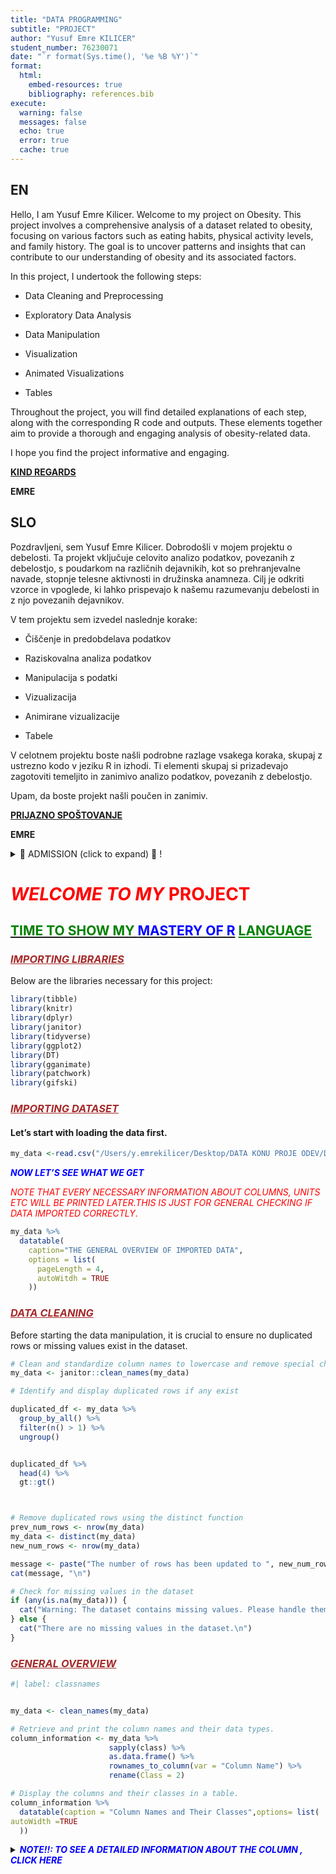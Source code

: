 ```yaml
---
title: "DATA PROGRAMMING"
subtitle: "PROJECT"
author: "Yusuf Emre KILICER"
student_number: 76230071
date: "`r format(Sys.time(), '%e %B %Y')`"
format: 
  html:
    embed-resources: true
    bibliography: references.bib
execute: 
  warning: false
  messages: false
  echo: true
  error: true
  cache: true
---
```


::: panel-tabset
## EN

Hello, I am Yusuf Emre Kilicer. Welcome to my project on Obesity. This project involves a comprehensive analysis of a dataset related to obesity, focusing on various factors such as eating habits, physical activity levels, and family history. The goal is to uncover patterns and insights that can contribute to our understanding of obesity and its associated factors.

In this project, I undertook the following steps:

-   Data Cleaning and Preprocessing

-   Exploratory Data Analysis

-   Data Manipulation

-   Visualization

-   Animated Visualizations

-   Tables

Throughout the project, you will find detailed explanations of each step, along with the corresponding R code and outputs. These elements together aim to provide a thorough and engaging analysis of obesity-related data.

I hope you find the project informative and engaging.

[**KIND REGARDS**]{.underline}

**EMRE**

## SLO

Pozdravljeni, sem Yusuf Emre Kilicer. Dobrodošli v mojem projektu o debelosti. Ta projekt vključuje celovito analizo podatkov, povezanih z debelostjo, s poudarkom na različnih dejavnikih, kot so prehranjevalne navade, stopnje telesne aktivnosti in družinska anamneza. Cilj je odkriti vzorce in vpoglede, ki lahko prispevajo k našemu razumevanju debelosti in z njo povezanih dejavnikov.

V tem projektu sem izvedel naslednje korake:

-   Čiščenje in predobdelava podatkov

-   Raziskovalna analiza podatkov

-   Manipulacija s podatki

-   Vizualizacija

-   Animirane vizualizacije

-   Tabele

V celotnem projektu boste našli podrobne razlage vsakega koraka, skupaj z ustrezno kodo v jeziku R in izhodi. Ti elementi skupaj si prizadevajo zagotoviti temeljito in zanimivo analizo podatkov, povezanih z debelostjo.

Upam, da boste projekt našli poučen in zanimiv.

[**PRIJAZNO SPOŠTOVANJE**]{.underline}

**EMRE**
:::

<details>

<summary>🤫 ADMISSION (click to expand) 🙈 !</summary>

I used google translate for greeting Slovenian.

[Thus , I don't know if it was translated correctly...]{.underline}

</details>

# <font color="RED">***WELCOME TO MY*** **PROJECT**</font>

## [<font color="GREEN"> TIME TO SHOW MY <font color="BLUE"> MASTERY OF R]{.underline} </font> [LANGUAGE </font>]{.underline}

### <font color="BROWN">[***IMPORTING LIBRARIES***]{.underline}</font>

Below are the libraries necessary for this project:

```r

library(tibble)
library(knitr)
library(dplyr)
library(janitor)
library(tidyverse)
library(ggplot2)
library(DT)
library(gganimate)
library(patchwork)
library(gifski)


```

### <font color="BROWN">[***IMPORTING DATASET***]{.underline}</font>

#### Let's start with loading the data first.

```r
my_data <-read.csv("/Users/y.emrekilicer/Desktop/DATA KONU PROJE ODEV/DATA PROJE/ObesityDataSet_raw_and_data_sinthetic.csv")

```

<font color="BLUE"> ***NOW LET'S SEE WHAT WE GET*** </font>

<font color="RED">*NOTE THAT EVERY NECESSARY INFORMATION ABOUT COLUMNS, UNITS ETC WILL BE PRINTED LATER.THIS IS JUST FOR GENERAL CHECKING IF DATA IMPORTED CORRECTLY*.</font>

```r

my_data %>%
  datatable(
    caption="THE GENERAL OVERVIEW OF IMPORTED DATA",
    options = list(
      pageLength = 4,
      autoWitdh = TRUE
    ))
```

### <font color="BROWN">[***DATA CLEANING***]{.underline}</font>

Before starting the data manipulation, it is crucial to ensure no duplicated rows or missing values exist in the dataset.

```r

# Clean and standardize column names to lowercase and remove special characters for consistency
my_data <- janitor::clean_names(my_data)

# Identify and display duplicated rows if any exist

duplicated_df <- my_data %>%
  group_by_all() %>%
  filter(n() > 1) %>%
  ungroup()


duplicated_df %>%
  head(4) %>%
  gt::gt()



# Remove duplicated rows using the distinct function
prev_num_rows <- nrow(my_data)
my_data <- distinct(my_data)
new_num_rows <- nrow(my_data)

message <- paste("The number of rows has been updated to ", new_num_rows, ". Previously, it was ", prev_num_rows, ".", sep="")
cat(message, "\n")

# Check for missing values in the dataset
if (any(is.na(my_data))) {
  cat("Warning: The dataset contains missing values. Please handle them with caution.\n")
} else {
  cat("There are no missing values in the dataset.\n")
}


```

### <font color="BROWN">[***GENERAL OVERVIEW***]{.underline}</font>

```r


#| label: classnames


my_data <- clean_names(my_data)

# Retrieve and print the column names and their data types.
column_information <- my_data %>%
                      sapply(class) %>%
                      as.data.frame() %>%
                      rownames_to_column(var = "Column Name") %>%
                      rename(Class = 2)

# Display the columns and their classes in a table.
column_information %>%
  datatable(caption = "Column Names and Their Classes",options= list(  pageLength=8,
autoWidth =TRUE
  ))


```

<details>

<summary><font color="BLUE">***NOTE!!: TO SEE A DETAILED INFORMATION ABOUT THE COLUMN , CLICK HERE***</font></summary>

![Detailed Column Information](/Users/y.emrekilicer/Desktop/Unknown.jpg)

```r

cat(paste("The number of columns is ", ncol(my_data)))
cat(paste("The number of rows is ", nrow(my_data)))

# Display the first 10 rows of our data for a preview.
my_data %>%
  head(10) %>%
  kable(format = "html", caption = "The Obesity DataSet Raw and Synthetic Data")


```

### <font color="BROWN">[***DEEPING INTO DATASET***]{.underline} </font>

```r


# Calculate descriptive statistics only for numeric columns in the dataframe my_data
additional_manipulate <- my_data %>%
  # Apply summary functions across all numeric columns
  summarise(across(
    where(is.numeric),  # Apply the functions only to numeric columns
    list(
      count = ~length(.),  # Count total values
      mean = ~mean(.),  # Calculate mean
      std = ~sd(.),  # Calculate standard deviation
      min = ~min(.),  # Find minimum value
      `50%` = ~median(.),  # Median
      max = ~max(.)  # Find maximum value
    )
  )) %>%
  # Keep data in a long format for clarity
  pivot_longer(
    cols = everything(), 
    names_to = c("Column", ".value"), 
    names_pattern = "(.*)_(.*)"
  )

# Output the descriptive statistics table

additional_manipulate %>%
  gt::gt()
```

-   *Based on the dataset description, it's known that 77% of the data was synthetically generated using the Weka tool and the SMOTE filter, while the remaining 23% was directly collected from users through a web platform.*

-   [**Click to learn organic -synthetic data**](https://www.omnilert.com/blog/truth-ai-training-organic-vs-synthetic)

```r

# Group the organic from synthetic data based on the dataset description.
df_organic <- my_data[1:488, ]
df_synthetic <- my_data[489:nrow(my_data), ]

# Display samples from both subsets to understand their characteristics.
cat("Last 3 rows of Organic Data\n")
kable(tail(df_organic, 3), caption = "Organic Data - Last 3 Rows")

cat("First 3 rows of Synthetic Data\n")
kable(head(df_synthetic, 3), caption = "Synthetic Data - First 3 Rows")

```

### <font color="BROWN">[***VISUALIZATION WITH DATA MANIPULATION***]{.underline}</font>

```r

# Analyze and visualize the most common ages, weights, genders 
#and heights in the dataset.

total_of_group <- function(data, group_of, top_n) {
  
  result_table <- data %>%
    group_by({{ group_of }}) %>%
    summarize(Count = n()) %>%
    arrange(desc(Count)) %>%
    top_n(top_n, wt = Count)
  
    # Calculate peak values
  peak_values <- result_table %>%
    mutate(ranking = row_number())
   
  
  ggplot(result_table, aes(x = reorder({{ group_of }}, -Count), y = Count)) +
    geom_bar(stat = "identity", fill = "yellow", color = "black") +
    geom_text(aes(label = Count), vjust = -0.5, size = 3) +  
    geom_line(data = peak_values, aes(group = 1, x = reorder({{ group_of }}, -Count), y = Count), color = "red") +
    labs(title = paste("Most Common", deparse(substitute(group_of))), x = deparse(substitute(group_of)), y = "Count")+
     theme(axis.text.x =element_text(color = "red"),
           axis.text.y= element_text(color = "red"),
           plot.title = element_text(face = "bold.italic", size = 14,color = "blue",family ="Times New Roman"), 
           axis.title.x = element_text(face = "bold.italic"),           
           axis.title.y = element_text(face = "bold.italic")  )
    
}

  
  
```

```r
  
# Let's visualize the ages and also weights.
total_of_group(my_data, age, 20)

total_of_group(my_data, weight, 20)

```

[***THIS TYPE OF GRAPHIC WILL BE IN USE A LOT IN THE REST OF THE PROJECT, IN ORDER TO HAVE A BETTER UNDERSTANDING OF THE RELATIONSHIPS.***]{.underline}

<details>

<summary>

<font color="BLUE">

[***NOTE ! : TO SEE THE COUNTS OF OTHER COLUMNS , JUST CLICK HERE.***]{.underline}

</font>

</summary>

```r


total_of_group(my_data, height, 20)

total_of_group(my_data,mtrans,6)

total_of_group(my_data,gender,2)




```

</details>

```r
# Group by obesity level smoking , gender and alcohol consumption.
#Because we need these information to understand the relationship between obesity and other factors.
   rs <- my_data %>%
     group_by(calc,n_obeyesdad,smoke,gender) %>%
     summarize(count = n())
   

```

```r

#Then , let's visualize it.

 ggplot(rs, aes(x = smoke, y = count, fill = n_obeyesdad)) + 
  geom_bar(stat = "identity", position = "dodge") +
  facet_grid(gender~calc ) +
  labs(
    title = "Relationship Between Alcohol Consumption, Smoking,Gender and Obesity",
    subtitle = "              ALCOHOL CONSUMPTION         ",
    x = "SMOKING",
    y = "Total Number",
    fill = "Obesity Levels"
  ) +
  theme(
    plot.title = element_text(face = "bold", hjust = 0.5),
    plot.subtitle = element_text(face = "bold.italic",hjust = 0.5,color = "red"),
    axis.text.x = element_text( hjust = 1 , face ="bold.italic",colour ="black"),
    axis.text.y = element_text(face ="bold.italic",colour ="black"),
    axis.title.x = element_text(face = "bold.italic", color = "red" , family = "Times New Roman" ,size = 14),
    axis.title.y = element_text(face = "bold.italic", color = "black" , family = "Times New Roman",size =14),
    legend.position = "bottom"
  )
 
```

[***IN THIS DATASET 2043 PEOPLE DO NOT SMOKE, WHICH MEANS THE NUMBER OF NON-SMOKERS IS QUITE HIGH. IN CONTRAST, ONLY 44 PEOPLE SMOKE. THEREFORE, THE COMPARISON REGARDING SMOKING IS NOT BALANCED SO WELL***]{.underline}

```r
 total_of_group(my_data,smoke,2)
 
```

[***JUST AS ABOVE, THE PEOPLE WHO SAY THEY "ALWAYS" DRINK ARE ONLY "1". THAT'S WHY THE GRAPH OF "ALWAYS" IS NOT SO BALANCED.***]{.underline}

```r
total_of_group(my_data,calc,4)
```

```r
# Create a new feature for activity levels
my_data <- my_data %>%
  mutate(
    activity_level = case_when(
      faf == 0 ~ "No Activity",
      faf < 1 ~ "Low Activity",
      faf < 3 ~ "Decent Activity",
      .default = "High Activity"
    )
  )

#Grouping again to see the relationship between activity level and transportation preferences.
data <- my_data %>%
  group_by(mtrans, activity_level, family_history_with_overweight) %>%
  summarise(total = n(), .groups = 'drop')


```

```r

ggplot(data, aes(x = total, y = mtrans, fill = mtrans)) +
  geom_bar(stat = "identity", position = "dodge") +
  labs(
    title = "Relation between activity level, preferences of transportation and family history of overweight",
    subtitle ="                 History of overwight from your family  ",
    x = "Total Count",
    y = "Transportation Type"
  ) +
  theme(axis.text.x = element_text(hjust =1,color = "red",face = "bold.italic"), 
        plot.title = element_text(face = "bold", hjust = 0.5 ,size =10,family = "Times New Roman",color = "blue"),
                plot.subtitle = element_text(face = "bold", hjust = 0.5 ,size =8,family = "Times New Roman",color = "red"),

        axis.text.y = element_text(angle = 45, hjust = 1, face = "bold.italic"),
        legend.position ="bottom"
        ) +
  facet_grid(activity_level ~ family_history_with_overweight)


```

-   <div>

    ```r

    # Density plot for distribution of weight by obesity levels

     ggplot(my_data, aes(x = weight , fill = n_obeyesdad))+
      geom_density(alpha = 0.8) +  # Density plot
      labs(title = "Distribution of Weight by Obesity Levels", x = "Weight", y = "Density") +
      theme(axis.text.x = element_text(angle = 45, hjust = 1 , face = "bold.italic"),
     axis.text.y = element_text( face ="bold.italic",colour ="black"))


    ```

    </div>

#### ***To see the percentages of obesity levels in this dataset , let's print another graphic***.

```r
# Calculate the percentage of each obesity level
data <- my_data %>%
  count(n_obeyesdad) %>%
  mutate(percentage = n / sum(n) * 100)


```

```r


# Create the pie chart
ggplot(data, aes(x = "", y = percentage, fill = n_obeyesdad)) +
  geom_bar(width = 1, stat = "identity") +
  coord_polar(theta = "y", start = pi) +  # Start at 180 degrees
  labs(fill = "OBESITY LEVELS") +
  theme_void() +  # Remove background and axis
  geom_text(aes(label = sprintf("%.2f%%", percentage)), 
            position = position_stack(vjust = 0.5), size = 5) +
  theme(legend.title = element_text(size = 15), 
        legend.text = element_text(size = 12))


```

### <font color="BROWN">[***DATA MANIPULATION***]{.underline}</font>

[To understand what is BMI , please click here](https://www.cdc.gov/healthyweight/assessing/bmi/index.html "DETAILED EXPLANATION OF BMI")

I think ~~everyone~~ knows the formula of BMI.Let me write it again :

$$
BMI = \frac{Weight}{Height^{2}}
$$

```r

#Now , it is time to add new features to our dataset.
#First , let's calculate the BMI of every person.
  
calc_bmi <- \(dataset) {
      dataset %>%
      mutate(BMI = weight  / (height * height) )
  
}

my_data <- calc_bmi(my_data) 

#Let's check if it was added as new column.
my_data %>% 
        head(3) %>%
        datatable()


```

```r


#I want to show relation between family history with overweight relation and obesity level.

 relations<-my_data %>%
  group_by(n_obeyesdad, family_history_with_overweight,gender) %>%
  summarise(count = n())
  

#As we can see, people who are overweight or have more weight than normal often have a relationship with their families overweight.
  
```

```r
#LET'S ALSO VISUALIZE THIS :


ggplot(relations, aes(x = gender, y = count, fill = n_obeyesdad)) +
  geom_bar(stat = "identity", position = "dodge") +
  geom_text(aes(label = round(count, 2)), position = position_dodge(width = 0.9), vjust = -0.5, size = 3) +
  labs(
    title = "Obesity Levels by Family History of Overweight over Gender",
    subtitle = "        Do you have a history from your family of Overweight ? ",
    x = "Gender",
    y = "Total Number",
    fill = "Obesity Level"
  ) +
  facet_wrap(~family_history_with_overweight)+
  theme(axis.text.x = element_text(angle = 45, hjust = 1,face="bold.italic"))


```

```r

# Group by obesity level and summarize mean BMI , weight ,height and age
  obesity_summary <- my_data %>%
    group_by(n_obeyesdad) %>%
    summarise(
      mean_BMI = mean(BMI),
      mean_age = mean(age),
      mean_wgh= mean(weight),
      mean_hgh = mean(height),
      total_num = n(),
      
    )
  

  
obesity_summary %>%
  arrange(desc(mean_BMI)) %>%
  datatable(
    caption = "Summary Statistics by Obesity Level",
    options = list(
      pageLength = 5,
      autiWidth =TRUE
    )
  )
  

# Convert mean_age to a factor

obesity_summary <- obesity_summary %>%
  mutate(mean_age_factor = factor(round(mean_age)))


```

```r

# Visualization
ggplot(obesity_summary, aes(
  x = mean_age_factor,
  y = mean_BMI,
  fill = n_obeyesdad)) +
  transition_reveal(along = mean_age) +
  geom_bar(stat = "identity", position = position_dodge(width = 0.9), width = 0.5) +
  ylab("Mean of Age") +
  ggtitle("Mean BMI by Obesity Level") +
  labs(title = "Mean of AGE over BMI with Animation",
       x = "Mean of Age",
       y = "Mean of BMI") +
  scale_x_discrete() +
  scale_y_continuous(breaks = seq(0, max(obesity_summary$mean_BMI), by = 5)) +
  theme(axis.text.x = element_text(angle = 45, hjust = 1),
        plot.title = element_text(family = "Times New Roman", colour = "blue", face = "bold.italic"))

```

```r
# Rearrange columns to move BMI to the front
my_data <- my_data %>%
  relocate(BMI, .after = age)

# Display the rearranged data
my_data %>%
  head(2) %>%
  datatable(caption = "Data with BMI Column Relocated")

```

```r
# Create a new feature: Age group

my_data <- my_data %>%
  mutate(
    age_group = case_when(
      age < 20 ~ "Teenager",
      age < 35 ~ "Young Adult",
      age < 50 ~ "Middle Age",
      .default = "Senior"
    )
  )


# Group by age group and summarize mean BMI
age_group_summary <- my_data %>%
  group_by(age_group) %>%
  summarise(
    mean_BMI = mean(BMI),
    mean_weight = mean(weight),
    count = n()
  )

# Display the age group summary
age_group_summary %>%
  datatable(caption = "Summary Statistics by Age Group")

```

```r

# Plot mean BMI by age group

ggplot(my_data, aes(x = age_group, y = BMI, fill = age_group)) +
  geom_violin(alpha = 1) +
  labs(
    title = "Graph of BMI by Age Group",
    subtitle = "                  The history of obesity in the family",
    x = "Age Group",
    y = "BODY MASS INDEX"
  ) +
  facet_grid( gender ~ family_history_with_overweight) +
  theme(
    axis.text.x = element_text(angle = 45, hjust = 1, face = "bold.italic"),
    legend.position = "bottom",
    legend.title = element_text(face = "bold.italic", size = 10, color = "purple" ),
    plot.title = element_text(face = "bold.italic", size = 14)
  )


```

Individuals with a family history of obesity tend to have higher BMI levels. This correlation suggests a significant genetic or environmental influence on obesity within families.

```r
# Distribution of BMI by obesity level
ggplot(my_data, aes(x = BMI, fill = n_obeyesdad)) +
  geom_density(alpha = 0.8) +
  labs(
    title = "Distribution of BMI by Obesity Level",
    x = "BMI",
    y = "Density"
  ) +
  theme_minimal()

```

```r

# Scatter plot of weight vs. height colored by obesity level
ggplot(my_data, aes(x = height * 100, y = weight, color = n_obeyesdad)) +
  geom_point(alpha = 0.6) +
  geom_smooth(method = "lm")+
  labs(
    title = "Weight vs. Height by Obesity Level",
    x = "Height (cm)",
    y = "Weight (kg)"
  ) 


```

```r

# Additional multi-line plot for summary statistics
obesity_summary_long <- obesity_summary %>%
  pivot_longer(cols = c(mean_BMI, mean_age,mean_wgh,total_num,mean_hgh), 
               names_to = "variable", 
               values_to = "value")
# Convert n_obeyesdad to a numeric type
#Because it will be used as transition_reveal , it must be numeric to add animation.

obesity_summary_long <- obesity_summary_long %>%
  mutate(n_obeyesdad_numeric = as.numeric(factor(n_obeyesdad, levels = unique(n_obeyesdad))))

```

```r

ggplot(obesity_summary_long, aes(x = n_obeyesdad, y = value, color = variable, group = variable)) +
  geom_line(size = 1) +  # Draw lines
  geom_point(size = 3) +  # Add points+
  transition_reveal(along = n_obeyesdad_numeric) +  # Add transition along the x-axis (n_obeyesdad)
  labs(
    title = "Summary Statistics by Obesity Level",
    x = "Obesity Level",
    y = "Value",
    color = "Variable"
  ) +
  theme_minimal() +
  theme(axis.text.x = element_text(angle = 45, hjust = 1))

```

Mean of height is too close to each other between 169 to 171 , that's why line looks like constant , but actually it is not.There is too small differences.

```r
my_data <- my_data %>%
  mutate(fcvc = case_when(
    fcvc <1.6 ~ "Never",
    fcvc <2.3 ~ "Sometimes",
    .default = "Always"
  ))

  
st <-my_data %>%
   group_by(n_obeyesdad,fcvc,favc) %>%
   summarize(count = n())

```

```r

ggplot(st, aes(x = count, y = n_obeyesdad, fill = n_obeyesdad)) +
  geom_bar(stat = "identity", position = "dodge") +
  facet_grid(fcvc ~ favc) + #rows for fcvc , columns with facv
  labs(
    title = "Relations With High Calorie Eater , Vegetable Frequency, and Obesity Levels",
    subtitle = "                                     DO YOU EAT HIGH CALORIE FOOD ?",
    y= "The frequency of eating vegetable",
    x = "Total Number",
    fill = "Obesity Level"
  ) +
  theme(
    plot.title = element_text(face = "bold", hjust = 0.5),
    axis.text.y= element_text(angle = 30, hjust = 1,size=8),
    legend.position = "bottom"
  )


```

<font color ="RED">*The strange thing about this graph is that in the high calorie diet group, those who ate more vegetables appeared more obese than those who ate fewer vegetables... To be honest , I didn't expect that result.It may be cause of the distribution of choices is not similar to each other.*</font>

```r
total_of_group(my_data,fcvc,15)
```

```r

# Visualize the distribution of activity levels by obesity level
activity_summary <- my_data %>%
  group_by(n_obeyesdad, activity_level) %>%
  summarise(count = n(), .groups = 'drop')


```

```r

ggplot(activity_summary, aes(x = activity_level, y = count, fill = n_obeyesdad)) +
  geom_bar(stat = "identity", position = "dodge") +
  labs(
    title = "Activity Levels by Obesity")

    
```

```r
#Before start the analyse , I should make the values of mutate integer , otherwise there are plenty of float numbers.

my_data <- my_data %>%
  mutate(tue = case_when(
    tue < 0.5 ~ 0,
    tue < 1.5 ~ 1,
    tue < 2.5 ~ 2,
   .default = 3
  ))
my_data <- my_data %>%
  mutate(Tech_Device_Hours = case_when(
    tue <1 ~ "0-2 Hours",
    tue <2 ~ "3-5 Hours",
    .default = "More than 5 hours" ))


statistic <- my_data %>%
  group_by(Tech_Device_Hours, activity_level) %>%
  summarize(count = n(), .groups = 'drop')

```

```r

ggplot(statistic, aes(x = activity_level, y = count)) +
  geom_bar(stat = "identity", fill = "blue") +
  transition_states(states = Tech_Device_Hours, transition_length = 2, state_length = 1) +
  labs(
    title = "Activity Level Distribution by Tech Device Hours per day",
    subtitle = 'Tech Device Hours: {closest_state}',  # {closest_state} dynamically updates to reflect the current Tech_Device_Hours state in the animation
    x = "Activity Level",
    y = "Total numbers"
  ) +
  theme(axis.text.x = element_text(angle = 45, hjust = 1 , face = "bold.italic" , color = "black"),
        plot.subtitle = element_text(face = "bold.italic" , color = "red",family = "Times New Roman")
  )
```

Hyperlink

**You can find more information on obesity on the [World Health Organization's website](https://www.who.int/news-room/fact-sheets/detail/obesity-and-overweight).**

## <font color="RED">***REFERENCES FROM references.bib***</font>

-   [\@kaggle](https://www.kaggle.com/datasets)

-   [\@stackoverflow](https://stackoverflow.com)

## <font color="RED">***REFERENCES FROM references.bib***</font>

-   World Health Organization. Obesity and overweight. Retrieved from WHO [@who2021obesity].

-   Smith, J. (2019). The Growing Concerns of Obesity in Modern Society. Journal of Health, 10(2), 123-134. [@smith2019obesity]

-   Brown, L., & Green, M. (2020). The impact of family history on obesity: A review. Journal of Obesity Research, 22(3), 234-245 [@brown2020family]

-   Johnson, E. (2018). Nutrition and Obesity. Health Press. [@johnson2018nutrition]

-   Centers for Disease Control and Prevention. (2020). Adult Obesity Facts. [@cdc2020obesity]
